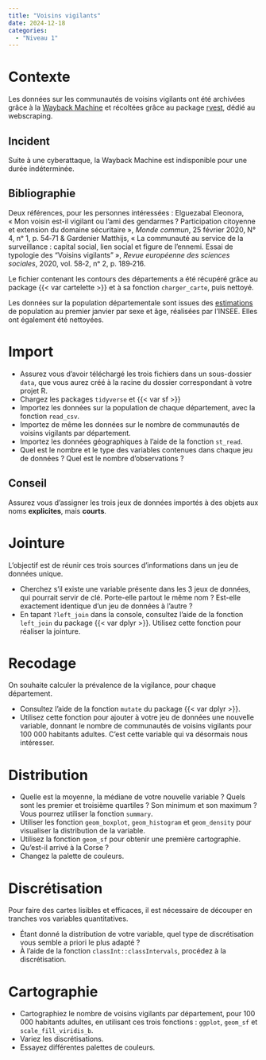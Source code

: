 ```yaml
---
title: "Voisins vigilants"
date: 2024-12-18
categories:
  - "Niveau 1"
---
```


# Contexte

Les données sur les communautés de voisins vigilants ont été archivées grâce à la [Wayback Machine](https://web.archive.org/web/20200509134558/https://www.voisinsvigilants.org/communautes-de-france) et récoltées grâce au package [rvest](https://rvest.tidyverse.org/), dédié au webscraping. 

:::{.callout-caution}
# Incident
Suite à une cyberattaque, la Wayback Machine est indisponible pour une durée indéterminée.
:::

:::{.callout-note}
# Bibliographie
Deux références, pour les personnes intéressées : Elguezabal Eleonora, « Mon voisin est-il vigilant ou l’ami des gendarmes ? Participation citoyenne et extension du domaine sécuritaire », *Monde commun*, 25 février 2020, N° 4, nᵒ 1, p. 54‑71 & Gardenier Matthijs, « La communauté au service de la surveillance : capital social, lien social et figure de l’ennemi. Essai de typologie des “Voisins vigilants” », *Revue européenne des sciences sociales*, 2020, vol. 58‑2, nᵒ 2, p. 189‑216.


:::

Le fichier contenant les contours des départements a été récupéré grâce au package {{< var cartelette >}} et à sa fonction `charger_carte`, puis nettoyé. 

Les données sur la population départementale sont issues des [estimations](https://www.insee.fr/fr/statistiques/1893198) de population au premier janvier par sexe et âge, réalisées par l'INSEE. Elles ont également été nettoyées. 

# Import

- Assurez vous d'avoir téléchargé les trois fichiers dans un sous-dossier `data`, que vous aurez créé à la racine du dossier correspondant à votre projet R. 
- Chargez les packages `tidyverse` et {{< var sf >}}
- Importez les données sur la population de chaque département, avec la fonction `read_csv`. 
- Importez de même les données sur le nombre de communautés de voisins vigilants par département. 
- Importez les données géographiques à l'aide de la fonction `st_read`. 
- Quel est le nombre et le type des variables contenues dans chaque jeu de données ? Quel est le nombre d'observations ?

:::{.callout-tip}
# Conseil
Assurez vous d'assigner les trois jeux de données importés à des objets aux noms **explicites**, mais **courts**. 
:::

# Jointure

L'objectif est de réunir ces trois sources d'informations dans un jeu de données unique.

- Cherchez s'il existe une variable présente dans les 3 jeux de données, qui pourrait servir de clé. Porte-elle partout le même nom ? Est-elle exactement identique d'un jeu de données à l'autre ?
- En tapant `?left_join` dans la console, consultez l'aide de la fonction `left_join` du package {{< var dplyr >}}. Utilisez cette fonction pour réaliser la jointure.

# Recodage

On souhaite calculer la prévalence de la vigilance, pour chaque département.

- Consultez l'aide de la fonction `mutate` du package {{< var dplyr >}}.
- Utilisez cette fonction pour ajouter à votre jeu de données une nouvelle variable, donnant le nombre de communautés de voisins vigilants pour 100 000 habitants adultes. C'est cette variable qui va désormais nous intéresser.

# Distribution

- Quelle est la moyenne, la médiane de votre nouvelle variable ? Quels sont les premier et troisième quartiles ? Son minimum et son maximum ? Vous pourrez utiliser la fonction `summary`.
- Utiliser les fonction `geom_boxplot`, `geom_histogram` et `geom_density` pour visualiser la distribution de la variable. 
- Utilisez la fonction `geom_sf` pour obtenir une première cartographie.
- Qu'est-il arrivé à la Corse ?
- Changez la palette de couleurs.

# Discrétisation

Pour faire des cartes lisibles et efficaces, il est nécessaire de découper en tranches vos variables quantitatives.

- Étant donné la distribution de votre variable, quel type de discrétisation vous semble a priori le plus adapté ?
- À l'aide de la fonction `classInt::classIntervals`, procédez à la discrétisation.

# Cartographie

- Cartographiez le nombre de voisins vigilants par département, pour 100 000 habitants adultes,  en utilisant ces trois fonctions : `ggplot`, `geom_sf` et `scale_fill_viridis_b`. 
- Variez les discrétisations.
- Essayez différentes palettes de couleurs.